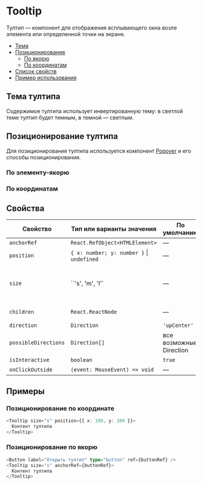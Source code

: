 
# Tooltip

Тултип — компонент для отображения всплывающего окна возле элемента или определенной точки на экране.

- [Тема](#тема-тултипа)
- [Позиционирование](#позиционирование-тултипа)
  - [По якорю](#по-элементу-якорю)
  - [По координатам](#по-координатам)
- [Список свойств](#свойства)
- [Пример использования](#примеры)

## Тема тултипа

Содержимое тултипа использует инвертированную тему: в светлой теме тултип будет темным, в темной — светлым.

## Позиционирование тултипа

Для позиционирования тултипа используется компонент [Popover](?path=/docs/components-popover--popover-positioned-by-coords-story) и его способы позиционирования.

### По элементу-якорю

<Preview>
  <TooltipPositionedByAnchorStory />
</Preview>

### По координатам

<Preview>
  <TooltipPositionedByCoordsStory />
</Preview>

## Свойства

| Свойство            | Тип или варианты значения                     | По умолчанию              | Описание  |
| ------------------- | --------------------------------------------- | ------------------------- | --------- |
| `anchorRef`           | `React.RefObject<HTMLElement>`                | —                         | см. [Popover](?path=/docs/components-popover--popover-positioned-by-coords-story) |
| `position`            | `{ x: number; y: number }` &#124; `undefined` | —                         | см. [Popover](?path=/docs/components-popover--popover-positioned-by-coords-story) |
| `size`                | ``'s', 'm', 'l'`                              | —                         | Размер, влияющий на максимальную ширину тултипа |
| `children`            | `React.ReactNode`                             | —                         | Контент тултипа |
| `direction`          | `Direction`                                   | `'upCenter'`              | см. [Popover](?path=/docs/components-popover--popover-positioned-by-coords-story) |
| `possibleDirections` | `Direction[]`                                 | все возможные Direction   | см. [Popover](?path=/docs/components-popover--popover-positioned-by-coords-story) |
| `isInteractive`      | `boolean`                                     | `true`                    | см. [Popover](?path=/docs/components-popover--popover-positioned-by-coords-story) |
| `onClickOutside`     | `(event: MouseEvent) => void`                 | —                         | см. [Popover](?path=/docs/components-popover--popover-positioned-by-coords-story) |


## Примеры

### Позиционирование по координате
```ts
<Tooltip size="s" position={{ x: 100, y: 200 }}>
  Контент тултипа
</Tooltip>
```

### Позиционирование по якорю
```ts
<Button label="Открыть тултип" type="button" ref={buttonRef} />
<Tooltip size="s" anchorRef={buttonRef}>
  Контент тултипа
</Tooltip>
```

